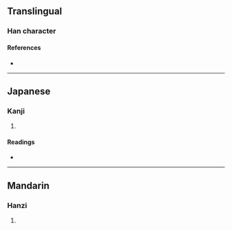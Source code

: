 {{character info/new}}
==Translingual==

===Han character===
{{Han char|rn=30|rad=口|as=05|sn=8|four=|canj=ROPD|ids=⿰口他}}

====References====
* {{Han ref|kx=0184.060|dkj=03479|hdz=10604.080|uh=5483|ud=21635}}

----

==Japanese==

===Kanji===
{{ja-kanji|grade=|rs=口05}}

# {{defn|lang=ja|sort=口05}}

====Readings====
* {{ja-readings|on=[[た]] (ta)|kun=}}

----

==Mandarin==

===Hanzi===
{{cmn-hanzi|pin=[[tuō]] ([[tuo1]])|wg=t'o<sup>1</sup>}}

# {{defn|lang=cmn|sort=口05}}